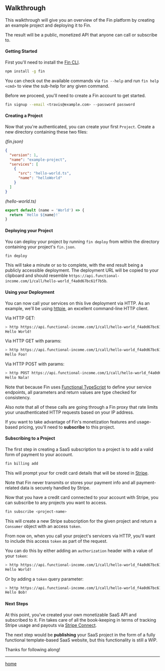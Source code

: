 
<Head>
  <title>Fin Walkthrough</title>
</Head>

## Walkthrough

This walkthrough will give you an overview of the Fin platform by creating an example project and deploying it to Fin.

The result will be a public, monetized API that anyone can call or subscribe to.

#### Getting Started

First you'll need to install the [Fin CLI](https://github.com/functional-income/fin).

```bash
npm install -g fin
```

You can check out the available commands via `fin --help` and run `fin help <cmd>` to view the sub-help for any given command.

Before we proceed, you'll need to create a Fin account to get started.

```bash
fin signup --email <travis@example.com> --password password
```

#### Creating a Project

Now that you're authenticated, you can create your first `Project`. Create a new directory containing these two files:

*(fin.json)*
```json
{
  "version": 1,
  "name": "example-project",
  "services": [
    {
      "src": "hello-world.ts",
      "name": "helloWorld"
    }
  ]
}
```

*(hello-world.ts)*
```ts
export default (name = 'World') => {
  return `Hello ${name}!`
}
```

#### Deploying your Project

You can deploy your project by running `fin deploy` from within the directory containing your project's `fin.json`.

```bash
fin deploy
```

This will take a minute or so to complete, with the end result being a publicly accessible deployment. The deployment URL will be copied to your clipboard and should resemble `https://api.functional-income.com/1/call/hello-world_f4a0d67bc61f7b5b`.

#### Using your Deployment

You can now call your services on this live deployment via HTTP. As an example, we'll be using [httpie](https://httpie.org/), an excellent command-line HTTP client.

Via HTTP GET:

```bash
> http https://api.functional-income.com/1/call/hello-world_f4a0d67bc61f7b5b
Hello World!
```

Via HTTP GET with params:

```bash
> http https://api.functional-income.com/1/call/hello-world_f4a0d67bc61f7b5b?name=Foo
Hello Foo!
```

Via HTTP POST with params:

```bash
> http POST https://api.functional-income.com/1/call/hello-world_f4a0d67bc61f7b5b name=Nala
Hello Nala!
```

Note that because Fin uses [Functional TypeScript](https://github.com/transitive-bullshit/functional-typescript) to define your service endpoints, all parameters and return values are type checked for consistency.

Also note that all of these calls are going through a Fin proxy that rate limits your unauthenticated HTTP requests based on your IP address.

If you want to take advantage of Fin's monetization features and usage-based pricing, you'll need to **subscribe** to this project.

#### Subscribing to a Project

The first step in creating a SaaS subscription to a project is to add a valid form of payment to your account.

```bash
fin billing add
```

This will prompt your for credit card details that will be stored in [Stripe](https://stripe.com).

Note that Fin never transmits or stores your payment info and all payment-related data is securely handled by Stripe.

Now that you have a credit card connected to your account with Stripe, you can subscribe to any projects you want to access.

```bash
fin subscribe <project-name>
```

This will create a new Stripe subscription for the given project and return a `Consumer` object with an access `token`.

From now on, when you call your project's servicers via HTTP, you'll want to include this access `token` as part of the request.

You can do this by either adding an `authorization` header with a value of your `token`:

```bash
> http https://api.functional-income.com/1/call/hello-world_f4a0d67bc61f7b5b authorization:<token>
Hello World!
```

Or by adding a `token` query parameter:

```bash
> http https://api.functional-income.com/1/call/hello-world_f4a0d67bc61f7b5b?token=<token>&name=Bob
Hello Bob!
```

#### Next Steps

At this point, you've created your own monetizable SaaS API and subscribed to it. Fin takes care of all the book-keeping in terms of tracking Stripe usage and payouts via [Stripe Connect](https://stripe.com/connect).

The next step would be **publishing** your SaaS project in the form of a fully functional template-based SaaS website, but this functionality is still a WIP.

Thanks for following along!

---

[home](/)
